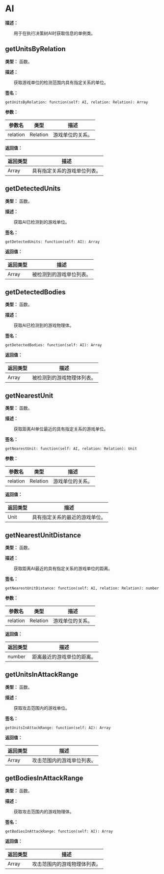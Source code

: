 # AI

**描述：**

&emsp;&emsp;用于在执行决策树AI时获取信息的单例类。

## getUnitsByRelation

**类型：** 函数。

**描述：**

&emsp;&emsp;获取游戏单位的检测范围内具有指定关系的单位。

**签名：**
```tl
getUnitsByRelation: function(self: AI, relation: Relation): Array
```

**参数：**

| 参数名 | 类型 | 描述 |
| --- | --- | --- |
| relation | Relation | 游戏单位的关系。 |

**返回值：**

| 返回类型 | 描述 |
| --- | --- |
| Array | 具有指定关系的游戏单位列表。 |

## getDetectedUnits

**类型：** 函数。

**描述：**

&emsp;&emsp;获取AI已检测到的游戏单位。

**签名：**
```tl
getDetectedUnits: function(self: AI): Array
```

**返回值：**

| 返回类型 | 描述 |
| --- | --- |
| Array | 被检测到的游戏单位列表。 |

## getDetectedBodies

**类型：** 函数。

**描述：**

&emsp;&emsp;获取AI已检测到的游戏物理体。

**签名：**
```tl
getDetectedBodies: function(self: AI): Array
```

**返回值：**

| 返回类型 | 描述 |
| --- | --- |
| Array | 被检测到的游戏物理体列表。 |

## getNearestUnit

**类型：** 函数。

**描述：**

&emsp;&emsp;获取距离AI单位最近的具有指定关系的游戏单位。

**签名：**
```tl
getNearestUnit: function(self: AI, relation: Relation): Unit
```

**参数：**

| 参数名 | 类型 | 描述 |
| --- | --- | --- |
| relation | Relation | 游戏单位的关系。 |

**返回值：**

| 返回类型 | 描述 |
| --- | --- |
| Unit | 具有指定关系的最近的游戏单位。 |

## getNearestUnitDistance

**类型：** 函数。

**描述：**

&emsp;&emsp;获取距离AI最近的具有指定关系的游戏单位的距离。

**签名：**
```tl
getNearestUnitDistance: function(self: AI, relation: Relation): number
```

**参数：**

| 参数名 | 类型 | 描述 |
| --- | --- | --- |
| relation | Relation | 游戏单位的关系。 |

**返回值：**

| 返回类型 | 描述 |
| --- | --- |
| number | 距离最近的游戏单位的距离。 |

## getUnitsInAttackRange

**类型：** 函数。

**描述：**

&emsp;&emsp;获取攻击范围内的游戏单位。

**签名：**
```tl
getUnitsInAttackRange: function(self: AI): Array
```

**返回值：**

| 返回类型 | 描述 |
| --- | --- |
| Array | 攻击范围内的游戏单位列表。 |

## getBodiesInAttackRange

**类型：** 函数。

**描述：**

&emsp;&emsp;获取攻击范围内的游戏物理体。

**签名：**
```tl
getBodiesInAttackRange: function(self: AI): Array
```

**返回值：**

| 返回类型 | 描述 |
| --- | --- |
| Array | 攻击范围内的游戏物理体列表。 |